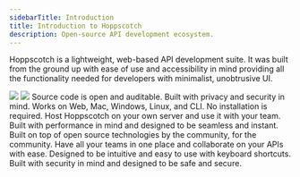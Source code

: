 ```yaml
---
sidebarTitle: Introduction
title: Introduction to Hoppscotch
description: Open-source API development ecosystem.
---
```


Hoppscotch is a lightweight, web-based API development suite. It was built from the ground up with ease of use and accessibility in mind providing all the functionality needed for developers with minimalist, unobtrusive UI.

<Frame>
  <img className="block border border-black/5 rounded-md dark:border-white/5 dark:hidden" src="/images/hoppscotch-light.png" />
  <img className="hidden border border-black/5 rounded-md dark:border-white/5 dark:block" src="/images/hoppscotch-dark.png" />
</Frame>

<Steps>
  <Step iconType="light" icon="heart" title="Open-source code">
    Source code is open and auditable. Built with privacy and security in mind.
  </Step>
  <Step iconType="light" icon="certificate" title="Cross-platform apps">
    Works on Web, Mac, Windows, Linux, and CLI. No installation is required.
  </Step>
  <Step iconType="light" icon="server" title="Self-Host support">
    Host Hoppscotch on your own server and use it with your team.
  </Step>
  <Step iconType="light" icon="rocket" title="Fast and reliable">
    Built with performance in mind and designed to be seamless and instant.
  </Step>
  <Step iconType="light" icon="face-smile" title="Community driven">
    Built on top of open source technologies by the community, for the community.
  </Step>
  <Step iconType="light" icon="layer-group" title="Built for developers">
    Have all your teams in one place and collaborate on your APIs with ease.
  </Step>
  <Step iconType="light" icon="keyboard" title="Keyboard first design">
    Designed to be intuitive and easy to use with keyboard shortcuts.
  </Step>
  <Step iconType="light" icon="lock" title="Safe and secure">
    Built with security in mind and designed to be safe and secure.
  </Step>
</Steps>
